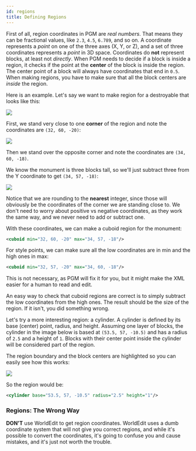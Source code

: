 ```yaml
---
id: regions
title: Defining Regions
---
```


First of all, region coordinates in PGM are _real numbers_.
That means they can be fractional values, like `2.3`, `4.5`, `6.789`, and so on.
A coordinate represents a _point_ on one of the three axes (X, Y, or Z), and a set of three coordinates represents a _point_ in 3D space.
Coordinates do **not** represent blocks, at least not _directly_.
When PGM needs to decide if a block is inside a region, it checks if the point at the **center** of the block is inside the region.
The center point of a block will always have coordinates that end in `0.5`.
When making regions, you have to make sure that all the block centers are _inside_ the region.

Here is an example. Let's say we want to make region for a destroyable that looks like this:

![](https://i.imgur.com/q9NMNuV.png)

First, we stand very close to one **corner** of the region and note the coordinates are `(32, 60, -20)`:

![](https://i.imgur.com/OzvGnlJ.png)

Then we stand over the opposite corner and note the coordinates are `(34, 60, -18)`.

We know the monument is three blocks tall, so we'll just subtract three from the Y coordinate to get `(34, 57, -18)`:

![](https://i.imgur.com/mNeLmU8.png)

Notice that we are rounding to the **nearest** integer, since those will obviously be the coordinates of the corner we are standing close to.
We don't need to worry about positive vs negative coordinates, as they work the same way, and we never need to add or subtract one.

With these coordinates, we can make a cuboid region for the monument:

```xml
<cuboid min="32, 60, -20" max="34, 57, -18"/>
```

For style points, we can make sure all the low coordinates are in min and the high ones in max:

```xml
<cuboid min="32, 57, -20" max="34, 60, -18"/>
```

This is not necessary, as PGM will fix it for you, but it might make the XML easier for a human to read and edit.

An easy way to check that cuboid regions are correct is to simply subtract the low coordinates from the high ones.
The result should be the size of the region. If it isn't, you did something wrong.

Let's try a more interesting region: a cylinder.
A cylinder is defined by its base (center) point, radius, and height.
Assuming one layer of blocks, the cylinder in the image below is based at `(53.5, 57, -10.5)` and has a radius of `2.5` and a height of `1`.
Blocks with their center point inside the cylinder will be considered part of the region.

The region boundary and the block centers are highlighted so you can easily see how this works:

![](https://i.imgur.com/OgME3KK.png)

So the region would be:

```xml
<cylinder base="53.5, 57, -10.5" radius="2.5" height="1"/>
```

### Regions: The Wrong Way

**DON'T** use WorldEdit to get region coordinates.
WorldEdit uses a dumb coordinate system that will not give you correct regions, and while it's possible to convert the coordinates,
it's going to confuse you and cause mistakes, and it's just not worth the trouble.
